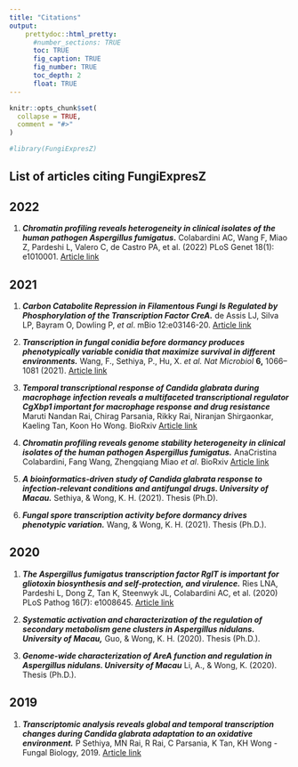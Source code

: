```yaml
---
title: "Citations"
output:
    prettydoc::html_pretty:
      #number_sections: TRUE
      toc: TRUE
      fig_caption: TRUE
      fig_number: TRUE
      toc_depth: 2
      float: TRUE
---
```


```r
knitr::opts_chunk$set(
  collapse = TRUE,
  comment = "#>"
)
```

```r
#library(FungiExpresZ)
```

## List of articles citing FungiExpresZ

## 2022

1.  ***Chromatin profiling reveals heterogeneity in clinical isolates of the human pathogen Aspergillus fumigatus*****.** Colabardini AC, Wang F, Miao Z, Pardeshi L, Valero C, de Castro PA, et al. (2022) PLoS Genet 18(1): e1010001. [Article link](https://doi.org/10.1371/journal.pgen.1010001)

## 2021

1.  ***Carbon Catabolite Repression in Filamentous Fungi Is Regulated by Phosphorylation of the Transcription Factor CreA.*** de Assis LJ, Silva LP, Bayram O, Dowling P, *et al*. mBio 12:e03146-20. [Article link](https://doi.org/10.1128/mBio.03146-20.){target="_blank"}

2.  ***Transcription in fungal conidia before dormancy produces phenotypically variable conidia that maximize survival in different environments.*** Wang, F., Sethiya, P., Hu, X. *et al. Nat Microbiol* **6,** 1066--1081 (2021). [Article link](https://doi.org/10.1038/s41564-021-00922-y)

3.  ***Temporal transcriptional response of Candida glabrata during macrophage infection reveals a multifaceted transcriptional regulator CgXbp1 important for macrophage response and drug resistance*** Maruti Nandan Rai, Chirag Parsania, Rikky Rai, Niranjan Shirgaonkar, Kaeling Tan, Koon Ho Wong. BioRxiv [Article link](https://doi.org/10.1101/2021.09.28.462173)

4.  ***Chromatin profiling reveals genome stability heterogeneity in clinical isolates of the human pathogen Aspergillus fumigatus.*** AnaCristina Colabardini, Fang Wang, Zhengqiang Miao *et al*. BioRxiv [Article link](https://www.biorxiv.org/content/10.1101/2021.04.19.440431v1.full)

5.  ***A bioinformatics-driven study of Candida glabrata response to infection-relevant conditions and antifungal drugs. University of Macau.*** Sethiya, & Wong, K. H. (2021). Thesis (Ph.D).

6.  ***Fungal spore transcription activity before dormancy drives phenotypic variation.*** Wang, & Wong, K. H. (2021). Thesis (Ph.D.).

## 2020

1.  ***The Aspergillus fumigatus transcription factor RglT is important for gliotoxin biosynthesis and self-protection, and virulence.*** Ries LNA, Pardeshi L, Dong Z, Tan K, Steenwyk JL, Colabardini AC, et al. (2020) PLoS Pathog 16(7): e1008645. [Article link](https://doi.org/10.1371/journal.ppat.1008645){target="_blank"}

2.  ***Systematic activation and characterization of the regulation of secondary metabolism gene clusters in Aspergillus nidulans. University of Macau,*** Guo, & Wong, K. H. (2020). Thesis (Ph.D.).

3.  ***Genome-wide characterization of AreA function and regulation in Aspergillus nidulans. University of Macau*** Li, A., & Wong, K. (2020). Thesis (Ph.D.).

## 2019

1.  ***Transcriptomic analysis reveals global and temporal transcription changes during Candida glabrata adaptation to an oxidative environment.*** P Sethiya, MN Rai, R Rai, C Parsania, K Tan, KH Wong - Fungal Biology, 2019. [Article link](https://www.sciencedirect.com/science/article/pii/S1878614619301795){target="_blank"}
